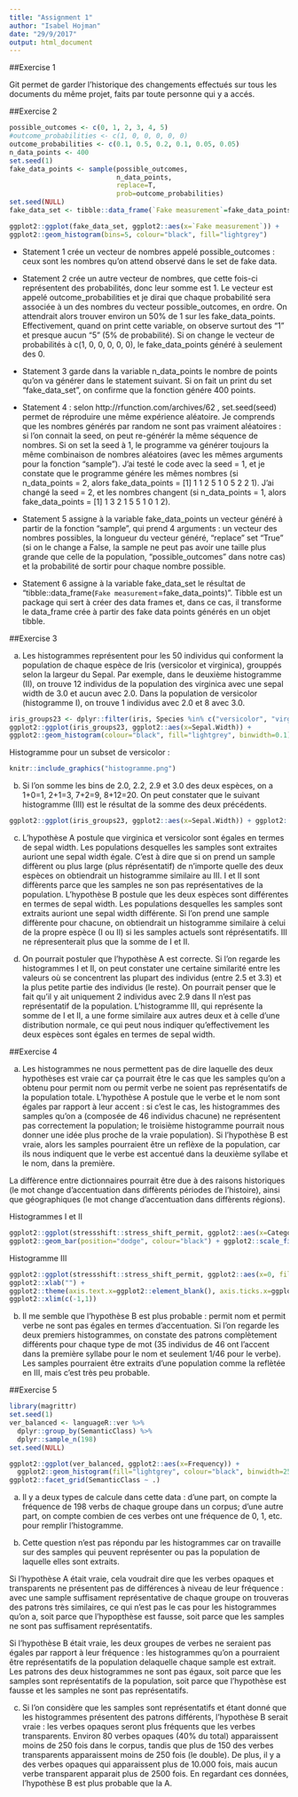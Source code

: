 ```yaml
---
title: "Assignment 1"
author: "Isabel Hojman"
date: "29/9/2017"
output: html_document
---
```




##Exercise 1

Git permet de garder l'historique des changements effectués sur tous les documents du même projet, faits par toute personne qui y a accés.

##Exercise 2

```r
possible_outcomes <- c(0, 1, 2, 3, 4, 5)
#outcome_probabilities <- c(1, 0, 0, 0, 0, 0)
outcome_probabilities <- c(0.1, 0.5, 0.2, 0.1, 0.05, 0.05)
n_data_points <- 400
set.seed(1)
fake_data_points <- sample(possible_outcomes,
                           n_data_points,
                           replace=T,
                           prob=outcome_probabilities)
set.seed(NULL)
fake_data_set <- tibble::data_frame(`Fake measurement`=fake_data_points)
```

```r
ggplot2::ggplot(fake_data_set, ggplot2::aes(x=`Fake measurement`)) +
ggplot2::geom_histogram(bins=5, colour="black", fill="lightgrey")
```

* Statement 1 crée un vecteur de nombres appelé possible_outcomes : ceux sont les nombres qu'on attend observé dans le set de fake data.

* Statement 2 crée un autre vecteur de nombres, que cette fois-ci représentent des probabilités, donc leur somme est 1. Le vecteur est appelé outcome_probabilities et je dirai que chaque probabilité sera associée à un des nombres du vecteur possible_outcomes, en ordre. On attendrait alors trouver environ un 50% de 1 sur les fake_data_points. Effectivement, quand on print cette variable, on observe surtout des "1" et presque aucun "5" (5% de probabilité). Si on change le vecteur de probabilités à c(1, 0, 0, 0, 0, 0), le fake_data_points généré à seulement des 0.

* Statement 3 garde dans la variable n_data_points le nombre de points qu'on va générer dans le statement suivant. Si on fait un print du set "fake_data_set", on confirme que la fonction génére 400 points.

* Statement 4 : selon http://rfunction.com/archives/62 , set.seed(seed) permet de réproduire une même expérience aléatoire. Je comprends que les nombres générés par random ne sont pas vraiment aléatoires : si l'on connait la seed, on peut re-générér la même séquence de nombres. Si on set la seed à 1, le programme va générer toujours la même combinaison de nombres aléatoires (avec les mêmes arguments pour la fonction "sample"). J'ai testé le code avec la seed = 1, et je constate que le programme génére les mêmes nombres (si n_data_points = 2, alors fake_data_points =
 [1] 1 1 2 5 1 0 5 2 2 1). J'ai changé la seed = 2, et les nombres changent (si n_data_points = 1, alors fake_data_points = [1] 1 3 2 1 5 5 1 0 1 2).

* Statement 5 assigne à la variable fake_data_points un vecteur généré à partir de la fonction "sample", qui prend 4 arguments : un vecteur des nombres possibles, la longueur du vecteur généré, "replace" set "True" (si on le change a False, la sample ne peut pas avoir une taille plus grande que celle de la population, "possible_outcomes" dans notre cas) et la probabilité de sortir pour chaque nombre possible.

* Statement 6 assigne à la variable fake_data_set le résultat de "tibble::data_frame(`Fake measurement`=fake_data_points)". Tibble est un package qui sert à créer des data frames et, dans ce cas, il transforme le data_frame crée à partir des fake data points générés en un objet tibble.


##Exercise 3


a. Les histogrammes représentent pour les 50 individus qui conforment la population de chaque espèce de Iris (versicolor et virginica), grouppés selon la largeur du Sepal. Par exemple, dans le deuxième histogramme (II), on trouve 12 individus de la population des virginica avec une sepal width de 3.0 et aucun avec 2.0. Dans la population de versicolor (histogramme I), on trouve 1 individus avec 2.0 et 8 avec 3.0.


```r
iris_groups23 <- dplyr::filter(iris, Species %in% c("versicolor", "virginica"))
ggplot2::ggplot(iris_groups23, ggplot2::aes(x=Sepal.Width)) +
ggplot2::geom_histogram(colour="black", fill="lightgrey", binwidth=0.1) + ggplot2::facet_grid(Species ~ .)
```

Histogramme pour un subset de versicolor :

```r
knitr::include_graphics("histogramme.png")
```

b. Si l'on somme les bins de 2.0, 2.2, 2.9 et 3.0 des deux espèces, on a 1+0=1, 2+1=3, 7+2=9, 8+12=20. On peut constater que le suivant histogramme (III) est le résultat de la somme des deux précédents. 

```r
ggplot2::ggplot(iris_groups23, ggplot2::aes(x=Sepal.Width)) + ggplot2::geom_histogram(colour="black", fill="lightgrey", binwidth=0.1)
```

c. L'hypothèse A postule que virginica et versicolor sont égales en termes de sepal width. Les populations desquelles les samples sont extraites auriont une sepal width égale. C'est à dire que si on prend un sample diffèrent ou plus large (plus réprésentatif) de n'importe quelle des deux espèces on obtiendrait un histogramme similaire au III. I et II sont diffèrents parce que les samples ne son pas représentatives de la population.
L'hypothèse B postule que les deux espèces sont différentes en termes de sepal width. Les populations desquelles les samples sont extraits auriont une sepal width différente. Si l'on prend une sample diffèrente pour chacune, on obtiendrait un histogramme similaire à celui de la propre espèce (I ou II) si les samples actuels sont réprésentatifs. III ne répresenterait plus que la somme de I et II.

d. On pourrait postuler que l'hypothèse A est correcte. Si l'on regarde les histogrammes I et II, on peut constater une certaine similarité entre les valeurs où se concentrent las plupart des individus (entre 2.5 et 3.3) et la plus petite partie des individus (le reste). On pourrait penser que le fait qu'il y ait uniquement 2 individus avec 2.9 dans II n'est pas représentatif de la population. L'histogramme III, qui représente la somme de I et II, a une forme similaire aux autres deux et à celle d'une distribution normale, ce qui peut nous indiquer qu'effectivement les deux espèces sont égales en termes de sepal width.

##Exercise 4

a. Les histogrammes ne nous permettent pas de dire laquelle des deux hypothèses est vraie car ça pourrait être le cas que les samples qu'on a obtenu pour permit nom ou permit verbe ne soient pas représentatifs de la population totale. L'hypothèse A postule que le verbe et le nom sont égales par rapport à leur accent : si c'est le cas, les histogrammes des samples qu'on a (composée de 46 individus chacune) ne représentent pas correctement la population; le troisième histogramme pourrait nous donner une idée plus proche de la vraie population). Si l'hypothèse B est vraie, alors les samples pourraient être un reflèxe de la population, car ils nous indiquent que le verbe est accentué dans la deuxième syllabe et le nom, dans la première. 

La diffèrence entre dictionnaires pourrait être due à des raisons historiques (le mot change d'accentuation dans diffèrents périodes de l'histoire), ainsi que géographiques (le mot change d'accentuation dans diffèrents régions).

Histogrammes I et II

```r
ggplot2::ggplot(stressshift::stress_shift_permit, ggplot2::aes(x=Category, fill=Syllable)) +
ggplot2::geom_bar(position="dodge", colour="black") + ggplot2::scale_fill_brewer(palette="Set3")
```

Histogramme III

```r
ggplot2::ggplot(stressshift::stress_shift_permit, ggplot2::aes(x=0, fill=Syllable)) + ggplot2::geom_bar(position="dodge", colour="black") + ggplot2::scale_fill_brewer(palette="Set3") +
ggplot2::xlab("") +
ggplot2::theme(axis.text.x=ggplot2::element_blank(), axis.ticks.x=ggplot2::element_blank()) +
ggplot2::xlim(c(-1,1))
```


b. Il me semble que l'hypothèse B est plus probable : permit nom et permit verbe ne sont pas égales en termes d'accentuation. Si l'on regarde les deux premiers histogrammes, on constate des patrons complètement différents pour chaque type de mot (35 individus de 46 ont l'accent dans la première syllabe pour le nom et seulement 1/46 pour le verbe). Les samples pourraient être extraits d'une population comme la reflètée en III, mais c'est très peu probable.

##Exercise 5


```r
library(magrittr)
set.seed(1)
ver_balanced <- languageR::ver %>%
  dplyr::group_by(SemanticClass) %>%
  dplyr::sample_n(198)
set.seed(NULL)
```
```r
ggplot2::ggplot(ver_balanced, ggplot2::aes(x=Frequency)) +
  ggplot2::geom_histogram(fill="lightgrey", colour="black", binwidth=250) +
ggplot2::facet_grid(SemanticClass ~ .)
```


a. Il y a deux types de calcule dans cette data : d'une part, on compte la fréquence de 198 verbs de chaque groupe dans un corpus; d'une autre part, on compte combien de ces verbes ont une fréquence de 0, 1, etc. pour remplir l'histogramme. 

b. Cette question n'est pas répondu par les histogrammes car on travaille sur des samples qui peuvent représenter ou pas la population de laquelle elles sont extraits. 

Si l'hypothèse A était vraie, cela voudrait dire que les verbes opaques et transparents ne présentent pas de différences à niveau de leur fréquence : avec une sample suffisament représentative de chaque groupe on trouveras des patrons très similaires, ce qui n'est pas le cas pour les histogrammes qu'on a, soit parce que l'hypopthèse est fausse, soit parce que les samples ne sont pas suffisament représentatifs.

Si l'hypothèse B était vraie, les deux groupes de verbes ne seraient pas égales par rapport à leur fréquence : les histogrammes qu'on a pourraient être représentatifs de la population delaquelle chaque sample est extrait. Les patrons des deux histogrammes ne sont pas égaux, soit parce que les samples sont représentatifs de la population, soit parce que l'hypothèse est fausse et les samples ne sont pas représentatifs.

c. Si l'on considère que les samples sont représentatifs et étant donné que les histogrammes présentent des patrons différents, l'hypothèse B serait vraie : les verbes opaques seront plus fréquents que les verbes transparents. Environ 80 verbes opaques (40% du total) apparaissent moins de 250 fois dans le corpus, tandis que plus de 150 des verbes transparents apparaissent moins de 250 fois (le double). De plus, il y a des verbes opaques qui apparaissent plus de 10.000 fois, mais aucun verbe transparent apparait plus de 2500 fois. En regardant ces données, l'hypothèse B est plus probable que la A. 
